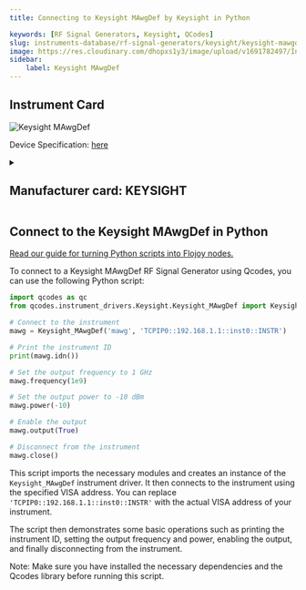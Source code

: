 ```yaml
---
title: Connecting to Keysight MAwgDef by Keysight in Python

keywords: [RF Signal Generators, Keysight, QCodes] 
slug: instruments-database/rf-signal-generators/keysight/keysight-mawgdef 
image: https://res.cloudinary.com/dhopxs1y3/image/upload/v1691782497/Instruments/RF%20Signal%20Generator/Keysight-MAwgDef/Keysight-MAwgDef.jpg
sidebar:
    label: Keysight MAwgDef 
---
```



## Instrument Card



![Keysight MAwgDef](https://res.cloudinary.com/dhopxs1y3/image/upload/v1691782497/Instruments/RF%20Signal%20Generator/Keysight-MAwgDef/Keysight-MAwgDef.jpg)

Device Specification: [here](/instruments-database/all-instruments)

<details style={{ marginTop: "15px"}}>
<summary><h2 style={{display:'inline'}}>Manufacturer card: KEYSIGHT</h2></summary>

![KEYSIGHT](https://res.cloudinary.com/dhopxs1y3/image/upload/v1692125973/Instruments/Vendor%20Logos/Keysight.png)

Keysight Technologies, or Keysight, is an American company that manufactures electronics test and measurement equipment and software

- Headquarters: USA
- Yearly Revenue (millions, USD): 5420
- Vendor Website: [here](https://www.keysight.com/us/en/home.html)

</details>


<FeaturedInstrumentVideo category="RF_SIGNAL_GENERATORS" />

## Connect to the Keysight MAwgDef in Python

[Read our guide for turning Python scripts into Flojoy nodes.](https://docs.flojoy.ai/contribution/blocks/custom-flojoy-block/)



<Tabs>
<TabItem value="Flojoy" label="Flojoy" className="flojoy-instrument-tabs">

<SectionsCard category="RF_SIGNAL_GENERATORS" manufacturer="Keysight"></SectionsCard>

</TabItem>
<TabItem value="QCodes" label="QCodes">

To connect to a Keysight MAwgDef RF Signal Generator using Qcodes, you can use the following Python script:

```python
import qcodes as qc
from qcodes.instrument_drivers.Keysight.Keysight_MAwgDef import Keysight_MAwgDef

# Connect to the instrument
mawg = Keysight_MAwgDef('mawg', 'TCPIP0::192.168.1.1::inst0::INSTR')

# Print the instrument ID
print(mawg.idn())

# Set the output frequency to 1 GHz
mawg.frequency(1e9)

# Set the output power to -10 dBm
mawg.power(-10)

# Enable the output
mawg.output(True)

# Disconnect from the instrument
mawg.close()
```

This script imports the necessary modules and creates an instance of the `Keysight_MAwgDef` instrument driver. It then connects to the instrument using the specified VISA address. You can replace `'TCPIP0::192.168.1.1::inst0::INSTR'` with the actual VISA address of your instrument.

The script then demonstrates some basic operations such as printing the instrument ID, setting the output frequency and power, enabling the output, and finally disconnecting from the instrument.

Note: Make sure you have installed the necessary dependencies and the Qcodes library before running this script.

</TabItem>
</Tabs>
